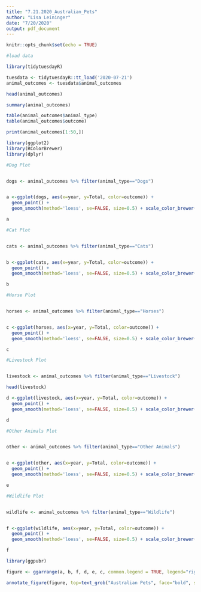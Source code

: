 ```yaml
---
title: "7.21.2020_Australian_Pets"
author: "Lisa Leininger"
date: "7/20/2020"
output: pdf_document
---
```


```r
knitr::opts_chunk$set(echo = TRUE)
```

```r
#load data

library(tidytuesdayR)

tuesdata <- tidytuesdayR::tt_load('2020-07-21')
animal_outcomes <- tuesdata$animal_outcomes
```

```r
head(animal_outcomes)

summary(animal_outcomes)

table(animal_outcomes$animal_type)
table(animal_outcomes$outcome)
```

```r
print(animal_outcomes[1:50,])
```


```r
library(ggplot2)
library(RColorBrewer)
library(dplyr)
```


```r
#Dog Plot


dogs <- animal_outcomes %>% filter(animal_type=="Dogs")


a <-ggplot(dogs, aes(x=year, y=Total, color=outcome)) +
  geom_point() + 
  geom_smooth(method='loess', se=FALSE, size=0.5) + scale_color_brewer(palette = "Dark2") + labs(title="Dogs") + theme(axis.title = element_text(size=14, hjust=0.5)) + theme(axis.title.x=element_blank(), axis.title.y=element_blank())

a
```


```r
#Cat Plot


cats <- animal_outcomes %>% filter(animal_type=="Cats")


b <-ggplot(cats, aes(x=year, y=Total, color=outcome)) +
  geom_point() + 
  geom_smooth(method='loess', se=FALSE, size=0.5) + scale_color_brewer(palette = "Dark2") + labs(title="Cats") + theme(axis.title = element_text(size=14, hjust=0.5)) + theme(axis.title.x=element_blank(), axis.title.y=element_blank())

b
```


```r
#Horse Plot


horses <- animal_outcomes %>% filter(animal_type=="Horses")


c <-ggplot(horses, aes(x=year, y=Total, color=outcome)) +
  geom_point() + 
  geom_smooth(method='loess', se=FALSE, size=0.5) + scale_color_brewer(palette = "Dark2") + labs(title="Horses") + theme(axis.title = element_text(size=14, hjust=0.5)) + theme(axis.title.x=element_blank(), axis.title.y=element_blank())

c
```

```r
#Livestock Plot


livestock <- animal_outcomes %>% filter(animal_type=="Livestock")

head(livestock)

d <-ggplot(livestock, aes(x=year, y=Total, color=outcome)) +
  geom_point() + 
  geom_smooth(method='loess', se=FALSE, size=0.5) + scale_color_brewer(palette = "Dark2") + labs(title="Livestock") + theme(axis.title = element_text(size=14, hjust=0.5)) + theme(axis.title.x=element_blank(), axis.title.y=element_blank())

d
```


```r
#Other Animals Plot


other <- animal_outcomes %>% filter(animal_type=="Other Animals")


e <-ggplot(other, aes(x=year, y=Total, color=outcome)) +
  geom_point() + 
  geom_smooth(method='loess', se=FALSE, size=0.5) + scale_color_brewer(palette = "Dark2") + labs(title="Other Animals") + theme(axis.title = element_text(size=14, hjust=0.5)) + theme(axis.title.x=element_blank(), axis.title.y=element_blank())

e
```


```r
#Wildlife Plot


wildlife <- animal_outcomes %>% filter(animal_type=="Wildlife")


f <-ggplot(wildlife, aes(x=year, y=Total, color=outcome)) +
  geom_point() + 
  geom_smooth(method='loess', se=FALSE, size=0.5) + scale_color_brewer(palette = "Dark2") + labs(title="Wildlife") + theme(axis.title = element_text(size=14, hjust=0.5)) + theme(axis.title.x=element_blank(), axis.title.y=element_blank())

f
```

```r
library(ggpubr)

figure <- ggarrange(a, b, f, d, e, c, common.legend = TRUE, legend="right")

annotate_figure(figure, top=text_grob("Australian Pets", face="bold", size=20), bottom = text_grob("This data comes from the RSPCA, Townsville Animal Complaints, and Brisbane Open Data - Animal Complaints.", size=10))
```

